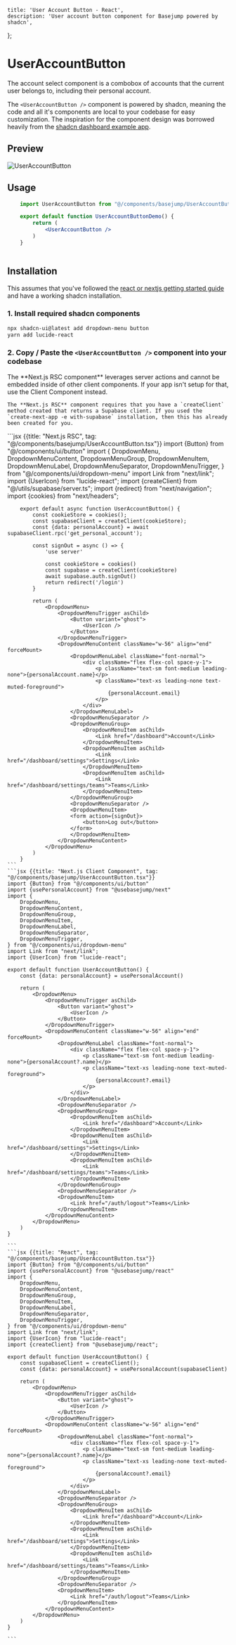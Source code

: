     title: 'User Account Button - React',
    description: 'User account button component for Basejump powered by shadcn',
};

# UserAccountButton

The account select component is a combobox of accounts that the current user belongs to, including their personal account.

The `<UserAccountButton />` component is powered by shadcn, meaning the code and all it's components are local to your codebase for easy customization.
The inspiration for the component design was borrowed heavily from the [shadcn dashboard example app](https://ui.shadcn.com/examples/dashboard).

## Preview

![UserAccountButton](/images/docs/react/user-account-button.png)

## Usage

```jsx
    import UserAccountButton from "@/components/basejump/UserAccountButton.tsx";

    export default function UserAccountButtonDemo() {
        return (
            <UserAccountButton />
        )
    }
    
````

## Installation

This assumes that you've followed the [react or nextjs getting started guide](/docs/react) and have a working shadcn installation.

### 1. Install required shadcn components
```bash
npx shadcn-ui@latest add dropdown-menu button
yarn add lucide-react
```

### 2. Copy / Paste the `<UserAccountButton />` component into your codebase
<Note>
    The **Next.js RSC component** leverages server actions and cannot be embedded inside of other client components. If your app isn't setup for that, use the Client Component instead.

    The **Next.js RSC** component requires that you have a `createClient` method created that returns a Supabase client. If you used the `create-next-app -e with-supabase` installation, then this has already been created for you.
</Note>
<CodeGroup>
    ```jsx {{title: "Next.js RSC", tag: "@/components/basejump/UserAccountButton.tsx"}}
        import {Button} from "@/components/ui/button"
        import {
            DropdownMenu,
            DropdownMenuContent,
            DropdownMenuGroup,
            DropdownMenuItem,
            DropdownMenuLabel,
            DropdownMenuSeparator,
            DropdownMenuTrigger,
        } from "@/components/ui/dropdown-menu"
        import Link from "next/link";
        import {UserIcon} from "lucide-react";
        import {createClient} from "@/utils/supabase/server.ts";
        import {redirect} from "next/navigation";
        import {cookies} from "next/headers";

        export default async function UserAccountButton() {
            const cookieStore = cookies();
            const supabaseClient = createClient(cookieStore);
            const {data: personalAccount} = await supabaseClient.rpc('get_personal_account');

            const signOut = async () => {
                'use server'

                const cookieStore = cookies()
                const supabase = createClient(cookieStore)
                await supabase.auth.signOut()
                return redirect('/login')
            }

            return (
                <DropdownMenu>
                    <DropdownMenuTrigger asChild>
                        <Button variant="ghost">
                            <UserIcon />
                        </Button>
                    </DropdownMenuTrigger>
                    <DropdownMenuContent className="w-56" align="end" forceMount>
                        <DropdownMenuLabel className="font-normal">
                            <div className="flex flex-col space-y-1">
                                <p className="text-sm font-medium leading-none">{personalAccount.name}</p>
                                <p className="text-xs leading-none text-muted-foreground">
                                    {personalAccount.email}
                                </p>
                            </div>
                        </DropdownMenuLabel>
                        <DropdownMenuSeparator />
                        <DropdownMenuGroup>
                            <DropdownMenuItem asChild>
                                <Link href="/dashboard">Account</Link>
                            </DropdownMenuItem>
                            <DropdownMenuItem asChild>
                                <Link href="/dashboard/settings">Settings</Link>
                            </DropdownMenuItem>
                            <DropdownMenuItem asChild>
                                <Link href="/dashboard/settings/teams">Teams</Link>
                            </DropdownMenuItem>
                        </DropdownMenuGroup>
                        <DropdownMenuSeparator />
                        <DropdownMenuItem>
                        <form action={signOut}>
                            <button>Log out</button>
                        </form>
                        </DropdownMenuItem>
                    </DropdownMenuContent>
                </DropdownMenu>
            )
        }
    ```
    ```jsx {{title: "Next.js Client Component", tag: "@/components/basejump/UserAccountButton.tsx"}}
    import {Button} from "@/components/ui/button"
    import {usePersonalAccount} from "@usebasejump/next"
    import {
        DropdownMenu,
        DropdownMenuContent,
        DropdownMenuGroup,
        DropdownMenuItem,
        DropdownMenuLabel,
        DropdownMenuSeparator,
        DropdownMenuTrigger,
    } from "@/components/ui/dropdown-menu"
    import Link from "next/link";
    import {UserIcon} from "lucide-react";

    export default function UserAccountButton() {
        const {data: personalAccount} = usePersonalAccount()

        return (
            <DropdownMenu>
                <DropdownMenuTrigger asChild>
                    <Button variant="ghost">
                        <UserIcon />
                    </Button>
                </DropdownMenuTrigger>
                <DropdownMenuContent className="w-56" align="end" forceMount>
                    <DropdownMenuLabel className="font-normal">
                        <div className="flex flex-col space-y-1">
                            <p className="text-sm font-medium leading-none">{personalAccount?.name}</p>
                            <p className="text-xs leading-none text-muted-foreground">
                                {personalAccount?.email}
                            </p>
                        </div>
                    </DropdownMenuLabel>
                    <DropdownMenuSeparator />
                    <DropdownMenuGroup>
                        <DropdownMenuItem asChild>
                            <Link href="/dashboard">Account</Link>
                        </DropdownMenuItem>
                        <DropdownMenuItem asChild>
                            <Link href="/dashboard/settings">Settings</Link>
                        </DropdownMenuItem>
                        <DropdownMenuItem asChild>
                            <Link href="/dashboard/settings/teams">Teams</Link>
                        </DropdownMenuItem>
                    </DropdownMenuGroup>
                    <DropdownMenuSeparator />
                    <DropdownMenuItem>
                        <Link href="/auth/logout">Teams</Link>
                    </DropdownMenuItem>
                </DropdownMenuContent>
            </DropdownMenu>
        )
    }

    ```
    ```jsx {{title: "React", tag: "@/components/basejump/UserAccountButton.tsx"}}
    import {Button} from "@/components/ui/button"
    import {usePersonalAccount} from "@usebasejump/react"
    import {
        DropdownMenu,
        DropdownMenuContent,
        DropdownMenuGroup,
        DropdownMenuItem,
        DropdownMenuLabel,
        DropdownMenuSeparator,
        DropdownMenuTrigger,
    } from "@/components/ui/dropdown-menu"
    import Link from "next/link";
    import {UserIcon} from "lucide-react";
    import {createClient} from "@usebasejump/react";

    export default function UserAccountButton() {
        const supabaseClient = createClient();
        const {data: personalAccount} = usePersonalAccount(supabaseClient)

        return (
            <DropdownMenu>
                <DropdownMenuTrigger asChild>
                    <Button variant="ghost">
                        <UserIcon />
                    </Button>
                </DropdownMenuTrigger>
                <DropdownMenuContent className="w-56" align="end" forceMount>
                    <DropdownMenuLabel className="font-normal">
                        <div className="flex flex-col space-y-1">
                            <p className="text-sm font-medium leading-none">{personalAccount?.name}</p>
                            <p className="text-xs leading-none text-muted-foreground">
                                {personalAccount?.email}
                            </p>
                        </div>
                    </DropdownMenuLabel>
                    <DropdownMenuSeparator />
                    <DropdownMenuGroup>
                        <DropdownMenuItem asChild>
                            <Link href="/dashboard">Account</Link>
                        </DropdownMenuItem>
                        <DropdownMenuItem asChild>
                            <Link href="/dashboard/settings">Settings</Link>
                        </DropdownMenuItem>
                        <DropdownMenuItem asChild>
                            <Link href="/dashboard/settings/teams">Teams</Link>
                        </DropdownMenuItem>
                    </DropdownMenuGroup>
                    <DropdownMenuSeparator />
                    <DropdownMenuItem>
                        <Link href="/auth/logout">Teams</Link>
                    </DropdownMenuItem>
                </DropdownMenuContent>
            </DropdownMenu>
        )
    }

    ```
</CodeGroup>
